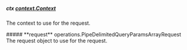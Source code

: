 
##### **ctx** [context.Context](https://pkg.go.dev/context#Context)
The context to use for the request.

<Collapsible>
    ##### **request** operations.PipeDelimitedQueryParamsArrayRequest
    The request object to use for the request.
    <Collapsible.Break/>
    <PipeDelimitedQueryParamsArrayRequest/>
</Collapsible>

